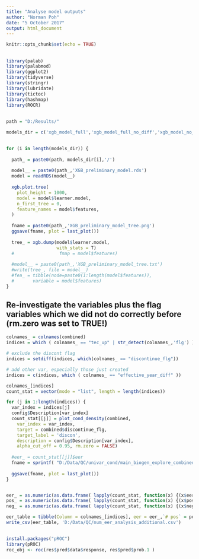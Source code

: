 ```yaml
---
title: "Analyse model outputs"
author: "Norman Poh"
date: "5 October 2017"
output: html_document
---
```


```r
knitr::opts_chunk$set(echo = TRUE)
```

## 

```r
library(palab)
library(palabmod)
library(ggplot2)
library(tidyverse)
library(stringr)
library(lubridate)
library(tictoc)
library(hashmap)
library(ROCR)
```

## 

```r
path = "D:/Results/"

models_dir = c('xgb_model_full','xgb_model_full_no_diff','xgb_model_no_post','xgb_model_no_post_no_diff','xgb_model_no_post_no_hcp','xgb_model_no_post_no_hcp_no_diff')
```

## 

```r
for (i in length(models_dir)) {
  
  path_ = paste0(path, models_dir[i],'/')
  
  model__ = paste0(path_,'XGB_preliminary_model.rds')
  model = readRDS(model__)
  
  xgb.plot.tree(
    plot_height = 1000,
    model = model$learner.model,
    n_first_tree = 0,
    feature_names = model$features,
  )
  
  fname = paste0(path_,'XGB_preliminary_model_tree.png')
  ggsave(fname, plot = last_plot())
  
  tree_ = xgb.dump(model$learner.model,
                   with_stats = T)
  #                 fmap = model$features)
  
  #model__ = paste0(path_,'XGB_preliminary_model_tree.txt')
  #write(tree_, file = model__)
  #fea_ = tibble(node=paste0(1:length(model$features)),
  #       variable = model$features)
}
```


## Re-investigate the variables plus the flag variables which we did not do correctly before (rm.zero was set to TRUE!)
```r

colnames_ = colnames(combined)
indices = which ( colnames_ == "tec_up" | str_detect(colnames_,'flg') )

# exclude the discont flag
indices = setdiff(indices, which(colnames_ == "discontinue_flg"))

# add other var, especially those just created
indices = c(indices, which ( colnames_ == "effective_year_diff" ))

colnames_[indices]
count_stat = vector(mode = "list", length = length(indices))

for (j in 1:length(indices)) {
  var_index = indices[j]
  config$Description[var_index]
  count_stat[[j]] = plot_cond_density(combined, 
    var_index = var_index, 
    target = combined$discontinue_flg,
    target_label = 'discon',
    description = config$Description[var_index],
    alpha_cut_off = 0.95, rm.zero = FALSE)
  
  #eer_ = count_stat[[j]]$eer
  fname = sprintf( "D:/Data/QC/univar_cond/main_biogen_explore_combined_data_datediff__cond_density__%s.png",colnames_[var_index] )
  
  ggsave(fname, plot = last_plot())
}


eer_ = as.numeric(as.data.frame( lapply(count_stat, function(x) {(x$eer)})) )
pos_ = as.numeric(as.data.frame( lapply(count_stat, function(x) {(x$pos)})) )
neg_ = as.numeric(as.data.frame( lapply(count_stat, function(x) {(x$neg)})) )

eer_table = tibble(Column = colnames_[indices], eer = eer_,`# pos` = pos_, `# neg` = neg_)
write_csv(eer_table, 'D:/Data/QC/num_eer_analysis_additional.csv')
```

##  
```r
install.packages("pROC")
library(pROC)
roc_obj <- roc(res$pred$data$response, res$pred$prob.1 )

```